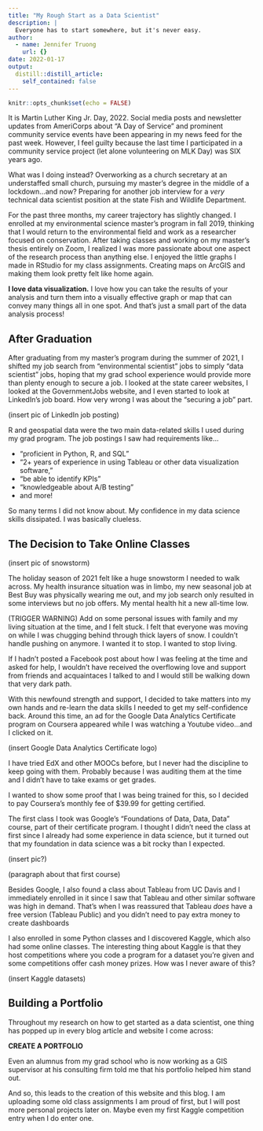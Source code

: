 ```yaml
---
title: "My Rough Start as a Data Scientist"
description: |
  Everyone has to start somewhere, but it's never easy.
author:
  - name: Jennifer Truong
    url: {}
date: 2022-01-17
output:
  distill::distill_article:
    self_contained: false
---
```


```r
knitr::opts_chunk$set(echo = FALSE)
```

It is Martin Luther King Jr. Day, 2022. Social media posts and newsletter updates from AmeriCorps about "A Day of Service" and prominent community service events have been appearing in my news feed for the past week. However, I feel guilty because the last time I participated in a community service project (let alone volunteering on MLK Day) was SIX years ago.

What was I doing instead? Overworking as a church secretary at an understaffed small church, pursuing my master's degree in the middle of a lockdown...and now? Preparing for another job interview for a *very* technical data scientist position at the state Fish and Wildlife Department.

For the past three months, my career trajectory has slightly changed. I enrolled at my environmental science master's program in fall 2019, thinking that I would return to the environmental field and work as a researcher focused on conservation. After taking classes and working on my master's thesis entirely on Zoom, I realized I was more passionate about one aspect of the research process than anything else. I enjoyed the little graphs I made in RStudio for my class assignments. Creating maps on ArcGIS and making them look pretty felt like home again.

**I love data visualization.** I love how you can take the results of your analysis and turn them into a visually effective graph or map that can convey many things all in one spot. And that's just a small part of the data analysis process!

## After Graduation 

After graduating from my master's program during the summer of 2021, I shifted my job search from "environmental scientist" jobs to simply "data scientist" jobs, hoping that my grad school experience would provide more than plenty enough to secure a job. I looked at the state career websites, I looked at the GovernmentJobs website, and I even started to look at LinkedIn's job board. How very wrong I was about the "securing a job" part.

(insert pic of LinkedIn job posting)

R and geospatial data were the two main data-related skills I used during my grad program. The job postings I saw had requirements like... 

* "proficient in Python, R, and SQL" 
* "2+ years of experience in using Tableau or other data visualization software," 
* "be able to identify KPIs" 
* "knowledgeable about A/B testing" 
* and more!

So many terms I did not know about. My confidence in my data science skills dissipated. I was basically clueless.

## The Decision to Take Online Classes

(insert pic of snowstorm)

The holiday season of 2021 felt like a huge snowstorm I needed to walk across. My health insurance situation was in limbo, my new seasonal job at Best Buy was physically wearing me out, and my job search only resulted in some interviews but no job offers. My mental health hit a new all-time low.

(TRIGGER WARNING) Add on some personal issues with family and my living situation at the time, and I felt stuck. I felt that everyone was moving on while I was chugging behind through thick layers of snow. I couldn't handle pushing on anymore. I wanted it to stop. I wanted to stop living.

If I hadn't posted a Facebook post about how I was feeling at the time and asked for help, I wouldn't have received the overflowing love and support from friends and acquaintaces I talked to and I would still be walking down that very dark path.

With this newfound strength and support, I decided to take matters into my own hands and re-learn the data skills I needed to get my self-confidence back. Around this time, an ad for the Google Data Analytics Certificate program on Coursera appeared while I was watching a Youtube video...and I clicked on it.

(insert Google Data Analytics Certificate logo)

I have tried EdX and other MOOCs before, but I never had the discipline to keep going with them. Probably because I was auditing them at the time and I didn't have to take exams or get grades.

I wanted to show some proof that I was being trained for this, so I decided to pay Coursera's monthly fee of $39.99 for getting certified. 

The first class I took was Google's "Foundations of Data, Data, Data" course, part of their certificate program. I thought I didn't need the class at first since I already had some experience in data science, but it turned out that my foundation in data science was a bit rocky than I expected.

(insert pic?)

(paragraph about that first course)

Besides Google, I also found a class about Tableau from UC Davis and I immediately enrolled in it since I saw that Tableau and other similar software was high in demand. That's when I was reassured that Tableau *does* have a free version (Tableau Public) and you didn't need to pay extra money to create dashboards

I also enrolled in some Python classes and I discovered Kaggle, which also had some online classes. The interesting thing about Kaggle is that they host competitions where you code a program for a dataset you're given and some competitions offer cash money prizes. How was I never aware of this?

(insert Kaggle datasets)

## Building a Portfolio

Throughout my research on how to get started as a data scientist, one thing has popped up in every blog article and website I come across:

**CREATE A PORTFOLIO**

Even an alumnus from my grad school who is now working as a GIS supervisor at his consulting firm told me that his portfolio helped him stand out.

And so, this leads to the creation of this website and this blog. I am uploading some old class assignments I am  proud of first, but I will post more personal projects later on. Maybe even my first Kaggle competition entry when I do enter one.